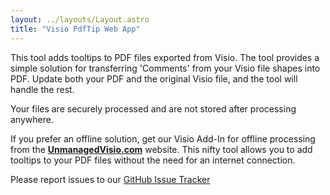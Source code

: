 ```yaml
---
layout: ../layouts/Layout.astro
title: "Visio PdfTip Web App"
---
```



This tool adds tooltips to PDF files exported from Visio. The tool provides a simple solution
for transferring 'Comments' from your Visio file shapes into PDF. Update both your PDF and 
the original Visio file, and the tool will handle the rest.

Your files are securely processed and are not stored after processing anywhere.

If you prefer an offline solution, get our Visio Add-In for offline processing from the <a href="https://unmanagedvisio.com/products/visio-pdf-export-with-tooltips" target="_blank"><strong>UnmanagedVisio.com</strong></a> website.
This nifty tool allows you to add tooltips to your PDF files without the need for an internet connection.

Please report issues to our <a href="https://github.com/nbelyh/VisioWebTools/issues" target="_blank">GitHub Issue Tracker</a>

<PdfTip client:load />
